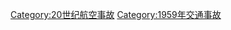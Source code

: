 {{Year by category
|m=1
|c=9
|d=5
|y=9
|cat=航空事故
|sortkey=Aviation accidents
|parent=20世纪航空事故
|subcat=1959年交通事故
}}

[[Category:20世纪航空事故|Category:20世纪航空事故]]
[[Category:1959年交通事故|Category:1959年交通事故]]